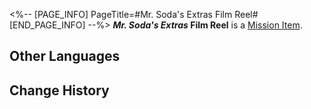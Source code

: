 <%-- [PAGE_INFO]
PageTitle=#Mr. Soda's Extras Film Reel#
[END_PAGE_INFO] --%>
{{Item Infobox
|title       = ''Mr. Soda's Extras'' Film Reel
|id          = 140483
|image       = Item Mr. Soda's Extras Film Reel.png{{subst:void|<!--$UPLOAD:<<SpriteOutput/ItemFigures/140483.png>-<Item Mr. Soda's Extras Film Reel.png>-<Item Icons>>-->}}
|type        = Mission Item
|invCategory = Missions
|rarity      = 3
|effect      = 
|description = Contains the extra content of the animated film series ''Clockie: Dreamjoy Memoir'', telling the story of Dreamville's merchant, "Mr. Soda."
}}
{{Description|''*gurgle* Grab a bottle of SoulGlad, make your dreams a blast!''}}
'''''Mr. Soda's Extras'' Film Reel''' is a [[Mission Item]].

==Other Languages==
{{Other Languages
|en   = ''Mr. Soda's Extras'' Film Reel
|zhs  = 《汽水先生外传》胶卷
|zht  = 《汽水先生外傳》膠捲
|ja   = 『ミスター・ソーダ外伝』のフィルム
|ko   = ≪소다수 씨 외전≫ 필름
|es   = Cinta de «Historia derivada del Sr. Soda»
|fr   = Bobine de la ''série dérivée sur Monsieur Soda''
|ru   = Плёнка «Спин-оффа господина Газировки»
|th   = ม้วนฟิล์ม "ภาคเสริมของมิสเตอร์โซดา"
|vi   = Cuộn Phim "Ngoại Truyện Quý Ngài Soda"
|de   = Filmrolle von „Spin-off: Herr Soda“
|id   = Rol Film "Cerita Sampingan Tuan Soda"
|pt   = Rolo de Filme das "Histórias Secundárias do Sr. Refri"
}}

==Change History==
{{Change History|2.2}}